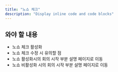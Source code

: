```yaml
---
title: "노쇼 체크"
description: "Display inline code and code blocks"
---
```


## 와야 할 내용

-   노쇼 체크 활성화
-   노쇼 체크 수정 시 유의할 점
-   노쇼 활성화시의 회의 시작 부분 설명 페이지로 이동
-   노쇼 비활성화 시의 회의 시작 부분 설명 페이지로 이동
